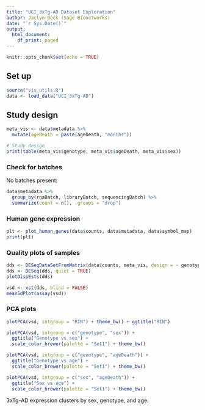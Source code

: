 ```yaml
---
title: "UCI_3xTg-AD Dataset Exploration"
author: Jaclyn Beck (Sage Bionetworks)
date: "`r Sys.Date()`"
output:
  html_document:
    df_print: paged
---
```


```r
knitr::opts_chunk$set(echo = TRUE)
```

## Set up

```r
source("vis_utils.R")
data <- load_data("UCI_3xTg-AD")
```

## Study design

```r
meta_vis <- data$metadata %>%
  mutate(ageDeath = paste(ageDeath, "months"))

# Study design
print(table(meta_vis$genotype, meta_vis$ageDeath, meta_vis$sex))
```


### Check for batches

No batches present:

```r
data$metadata %>%
  group_by(rnaBatch, libraryBatch, sequencingBatch) %>%
  summarize(count = n(), .groups = "drop")
```

### Human gene expression

```r
plt <- plot_human_genes(data$counts, data$metadata, data$symbol_map)
print(plt)
```

### Quality plots of samples

```r
dds <- DESeqDataSetFromMatrix(data$counts, meta_vis, design = ~ genotype)
dds <- DESeq(dds, quiet = TRUE)
plotDispEsts(dds)
```

```r
vsd <- vst(dds, blind = FALSE)
meanSdPlot(assay(vsd))
```

### PCA plots

```r
plotPCA(vsd, intgroup = "RIN") + theme_bw() + ggtitle("RIN")

plotPCA(vsd, intgroup = c("genotype", "sex")) + 
  ggtitle("Genotype vs sex") +
  scale_color_brewer(palette = "Set1") + theme_bw() 

plotPCA(vsd, intgroup = c("genotype", "ageDeath")) + 
  ggtitle("Genotype vs age") +
  scale_color_brewer(palette = "Set1") + theme_bw()

plotPCA(vsd, intgroup = c("sex", "ageDeath")) +
  ggtitle("Sex vs age") +
  scale_color_brewer(palette = "Set1") + theme_bw()
```

3xTg-AD expression clusters by sex, genotype, and age. 
